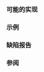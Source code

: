 {{cpp/types/traits/is|1=is_signed
|description=
检查 {{tt|T}} 是否为有符号算术类型。
* 如果 {{c|std::is_arithmetic&lt;T&gt;::value}} 是 {{c|true}}，那么提供的成员常量 {{tt|value}} 等于 {{c|T(-1) &lt; T(0)}}。
* 否则提供的成员常量 {{tt|value}} 等于 {{c|false}}。
|inherit_desc={{tt|T}} 是有符号算术类型
}}

===可能的实现===
{{eq fun|1=
namespace detail
{
    template&lt;typename T, bool = std::is_arithmetic&lt;T&gt;::value&gt;
    struct is_signed : std::integral_constant&lt;bool, T(-1) &lt; T(0)&gt; {};
    
    template&lt;typename T&gt;
    struct is_signed&lt;T, false&gt; : std::false_type {};
}

template&lt;typename T&gt;
struct is_signed : detail::is_signed&lt;T&gt;::type {};
}}

===示例===
{{example
|code=
#include &lt;iostream&gt;
#include &lt;type_traits&gt;

class A {};
static_assert(std::is_signed_v&lt;A&gt; == false);

class B { int i; };
static_assert(std::is_signed_v&lt;B&gt; == false);

enum C : int {};
static_assert(std::is_signed_v&lt;C&gt; == false);

enum class D : int {};
static_assert(std::is_signed_v&lt;D&gt; == false);

static_assert
(
    std::is_signed&lt;signed int&gt;::value == true and // C++11
    std::is_signed&lt;signed int&gt;() == true and      // C++11
    std::is_signed&lt;signed int&gt;{} == true and      // C++11
    std::is_signed_v&lt;signed int&gt; == true and      // C++17
    std::is_signed_v&lt;unsigned int&gt; == false and
    std::is_signed_v&lt;float&gt; == true and
    std::is_signed_v&lt;bool&gt; == false and
    std::is_signed_v&lt;signed char&gt; == true and
    std::is_signed_v&lt;unsigned char&gt; == false
);

int main()
{
    // char 是否有符号由实现定义：
    std::cout &lt;&lt; std::boolalpha &lt;&lt; std::is_signed_v&lt;char&gt; &lt;&lt; '\n';
}
|p=true
|output=
true
}}

===缺陷报告===
{{dr list begin}}
{{dr list item|wg=lwg|dr=2197|std=C++11|before={{tt|T}} 不是算术类型时 {{tt|value}} 也有可能是 {{c|true}}|after=此时只能是 {{c|false}}}}
{{dr list end}}

===参阅===
{{dsc begin}}
{{dsc inc|cpp/types/dsc is_unsigned}}
{{dsc inc|cpp/types/numeric_limits/dsc is_signed}}
{{dsc inc|cpp/types/dsc is_arithmetic}}
{{dsc inc|cpp/types/dsc make_signed}}
{{dsc inc|cpp/types/dsc make_unsigned}}
{{dsc end}}

{{langlinks|de|en|es|fr|it|ja|pt|ru}}